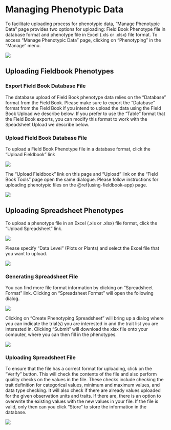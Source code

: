 # Managing Phenotypic Data

To facilitate uploading process for phenotypic data, “Manage Phenotypic Data” page provides two options for uploading: Field Book Phenotype file in database format and phenotype file in Excel (.xls or .xlsx) file format. To access “Manage Phenotypic Data” page, clicking on “Phenotyping” in the “Manage” menu.

![]({{"assets/images/image178.png" | relative_url }})

## Uploading Fieldbook Phenotypes

### Export Field Book Database File

The database upload of Field Book phenotype data relies on the "Database" format from the Field Book. Please make sure to export the "Database" format from the Field Book if you intend to upload the data using the Field Book Upload we describe below. If you prefer to use the "Table" format that the Field Book exports, you can modify this format to work with the Speadsheet Upload we describe below.

### Upload Field Book Database File

To upload a Field Book Phenotype file in a database format, click the “Upload Fieldbook” link

![]({{"assets/images/image185.png" | relative_url }})

The “Upload Fieldbook” link on this page and “Upload” link on the “Field Book Tools” page open the same dialogue. Please follow instructions for uploading phenotypic files on the \@ref(using-fieldbook-app) page.

![]({{"assets/images/image112.png" | relative_url }})

## Uploading Spreadsheet Phenotypes

To upload a phenotype file in an Excel (.xls or .xlsx) file format, click the “Upload Spreadsheet” link.

![]({{"assets/images/image288.png" | relative_url }})

Please specify “Data Level” (Plots or Plants) and select the Excel file that you want to upload.

![]({{"assets/images/image68.png" | relative_url }})

### Generating Spreadsheet File

You can find more file format information by clicking on “Spreadsheet Format” link. Clicking on "Spreadsheet Format" will open the following dialog.

![]({{"assets/images/phenotype_spreadsheet_upload_help_dialog.png" | relative_url }})

Clicking on "Create Phenotyping Spreadsheet" will bring up a dialog where you can indicate the trial(s) you are interested in and the trait list you are interested in. Clicking "Submit" will download the xlsx file onto your computer, where you can then fill in the phenotypes.

![]({{"assets/images/create_phenotype_spreadsheet_dialog.png" | relative_url }})

### Uploading Spreadsheet File

To ensure that the file has a correct format for uploading, click on the “Verify” button. This will check the contents of the file and also perform quality checks on the values in the file. These checks include checking the trait definition for categorical values, minimum and maximum values, and data type checking. It will also check if there are already values uploaded for the given observation units and traits. If there are, there is an option to overwrite the existing values with the new values in your file. If the file is valid, only then can you click "Store" to store the information in the database.

![]({{"assets/images/phenotype_spreadsheet_upload_dialog.png" | relative_url }})
